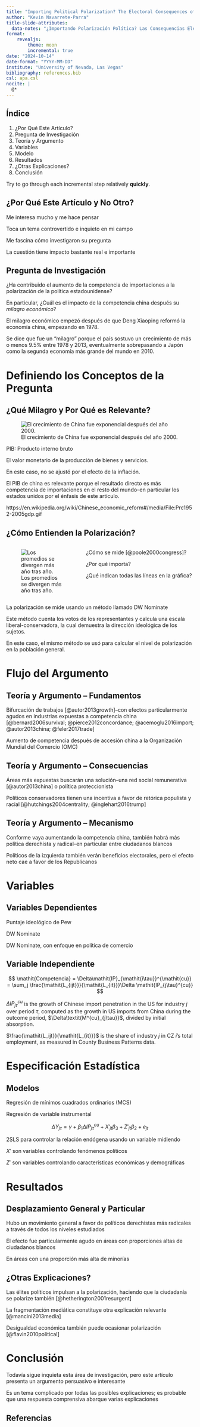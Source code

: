 ```yaml
---
title: "Importing Political Polarization? The Electoral Consequences of Rising Trade Exposure"
author: "Kevin Navarrete-Parra"
title-slide-attributes: 
  data-notes: "¿Importando Polarización Política? Las Consequencias Electorales del Aumento de Competencia de Importaciones"
format: 
    revealjs:
        theme: moon
        incremental: true
date: "2024-10-14"
date-format: "YYYY-MM-DD"
institute: "University of Nevada, Las Vegas"
bibliography: references.bib
csl: apa.csl
nocite: |
  @*
---
```


## Índice

1. ¿Por Qué Este Artículo?
2. Pregunta de Investigación
3. Teoría y Argumento
4. Variables
5. Modelo
6. Resultados
7. ¿Otras Explicaciones?
8. Conclusión

::: {.notes}
Try to go through each incremental step relatively **quickly**.
:::

## ¿Por Qué Este Artículo y No Otro?

::: {.fragment .fade-in-then-semi-out}
Me interesa mucho y me hace pensar
:::
::: {.fragment .fade-in-then-semi-out}
Toca un tema controvertido e inquieto en mi campo
:::
::: {.fragment .fade-in-then-semi-out}
Me fascina cómo investigaron su pregunta
:::
::: {.fragment .fade-in-then-semi-out}
La cuestión tiene impacto bastante real e importante
:::

## Pregunta de Investigación

::: {.fragment .fade-in-then-semi-out}
¿Ha contribuido el aumento de la competencia de importaciones a la polarización de la política estadounidense?
:::

::: {.fragment .fade-in-then-semi-out}
En particular, ¿Cuál es el impacto de la competencia china después su *milagro económico*?
:::

::: {.notes}
El milagro económico empezó después de que Deng Xiaoping reformó la economía china, empezando en 1978. 

Se dice que fue un "milagro" porque el país sostuvo un crecimiento de más o menos 9.5% entre 1978 y 2013, eventualmente sobrepasando a Japón como la segunda economía más grande del mundo en 2010. 
:::

# Definiendo los Conceptos de la Pregunta

## ¿Qué Milagro y Por Qué es Relevante? 

::: {.nonincremental}
![El crecimiento de China fue exponencial después del año 2000.](figures/Prc1952-2005gdp.gif)
:::

::: {.notes}
PIB: Producto interno bruto

El valor monetario de la producción de bienes y servicios.

En este caso, no se ajustó por el efecto de la inflación.

El PIB de china es relevante porque el resultado directo es más competencia de importaciones en el resto del mundo--en particular los estados unidos por el énfasis de este artículo. 

https://en.wikipedia.org/wiki/Chinese_economic_reform#/media/File:Prc1952-2005gdp.gif
:::

## ¿Cómo Entienden la Polarización?

:::: {.columns}

::: {.column width="40%"}

![Los promedios se divergen más año tras año.](figures/nominate-scores.png)

:::

::: {.column width="60%"}

::: {.fragment .fade-in-then-semi-out}
¿Cómo se mide [@poole2000congress]?
:::

::: {.fragment .fade-in-then-semi-out}
¿Por qué importa? 
:::

::: {.fragment .fade-in-then-semi-out}
¿Qué indican todas las líneas en la gráfica? 
:::

:::

::::

::: {.notes}
La polarización se mide usando un método llamado DW Nominate

Este método cuenta los votos de los representantes y calcula una escala liberal-conservadora, la cual demuestra la dirección ideológica de los sujetos. 

En este caso, el mismo método se usó para calcular el nivel de polarización en la población general. 

:::

# Flujo del Argumento

## Teoría y Argumento -- Fundamentos

::: {.fragment .fade-in-then-semi-out}
Bifurcación de trabajos [@autor2013growth]--con efectos particularmente agudos en industrias expuestas a competencia china [@bernard2006survival; @pierce2012concordance; @acemoglu2016import; @autor2013china; @feler2017trade]
:::

::: {.fragment .fade-in-then-semi-out}
Aumento de competencia después de accesión china a la Organización Mundial del Comercio (OMC)
:::

## Teoría y Argumento -- Consecuencias

::: {.fragment .fade-in-then-semi-out}
Áreas más expuestas buscarán una solución--una red social remunerativa [@autor2013china] o política proteccionista
:::

::: {.fragment .fade-in-then-semi-out}
Políticos conservadores tienen una incentiva a favor de retórica populista y racial [@hutchings2004centrality; @inglehart2016trump]
:::

::: {.notes}

:::

## Teoría y Argumento -- Mecanismo 

::: {.fragment .fade-in-then-semi-out}
Conforme vaya aumentando la competencia china, también habrá más política derechista y radical--en particular entre ciudadanos blancos
:::

::: {.fragment .fade-in-then-semi-out}
Políticos de la izquierda también verán beneficios electorales, pero el efecto neto cae a favor de los Republicanos
:::

# Variables

## Variables Dependientes

::: {.fragment .fade-in-then-semi-out}
Puntaje ideológico de Pew
:::

::: {.fragment .fade-in-then-semi-out}
DW Nominate
::: 

::: {.fragment .fade-in-then-semi-out}
DW Nominate, con enfoque en política de comercio
:::

## Variable Independiente

::: {.fragment .fade-in-then-semi-out}
$$
\mathit{Competencia} = \Delta\mathit{IP}_{\mathit{i\tau}}^{\mathit{cu}} = \sum_j \frac{\mathit{L_{ijt}}}{\mathit{L_{it}}}\Delta \mathit{IP_{j\tau}^{cu}}
$$
:::


::: {.notes}
$\Delta \mathit{IP_{j\tau}^{cu}}$ is the growth of Chinese import penetration in the US for industry $j$ over period $\tau$, computed as the growth in US imports from China during the outcome period, $\Delta\textit{M^{cu}_{j\tau}}$, divided by initial absorption. 

$\frac{\mathit{L_ijt}}{\mathit{L_{it}}}$ is the share of industry $j$ in CZ $i$'s total employment, as measured in County Business Patterns data. 
:::

# Especificación Estadística

## Modelos

::: {.fragment .fade-in-then-semi-out}
Regresión de mínimos cuadrados ordinarios (MCS)
:::
::: {.fragment .fade-in-then-semi-out}
Regresión de variable instrumental
:::
::: {.fragment .fade-in-then-semi-out}
$$ 
\Delta \mathit{Y_{j\tau}} = \gamma + \beta_{1} \Delta \mathit{IP_{j\tau}^{cu}} + \mathit{X'_{jt}} \beta_{3} + Z'_{jt} \beta_{2} + e_{jt} 
$$
:::

::: {.notes}
2SLS para controlar la relación endógena usando un variable midiendo

$X'$ son variables controlando fenómenos políticos

$Z'$ son variables controlando características económicas y demográficas
:::


# Resultados

## Desplazamiento General y Particular

::: {.fragment .fade-in-then-semi-out}
Hubo un movimiento general a favor de políticos derechistas más radicales a través de todos los niveles estudiados
:::
::: {.fragment .fade-in-then-semi-out}
El efecto fue particularmente agudo en áreas con proporciones altas de ciudadanos blancos
:::
::: {.fragment .fade-in-then-semi-out}
En áreas con una proporción más alta de minorías
:::

::: {.notes}

:::

## ¿Otras Explicaciones?

::: {.fragment .fade-in-then-semi-out}
Las élites políticos impulsan a la polarización, haciendo que la ciudadanía se polarize también [@hetherington2001resurgent]
:::
::: {.fragment .fade-in-then-semi-out}
La fragmentación mediática constituye otra explicación relevante [@mancini2013media]
:::
::: {.fragment .fade-in-then-semi-out}
Desigualdad económica también puede ocasionar polarización [@flavin2010political]
:::

::: {.notes}

:::

# Conclusión
::: {.fragment .fade-in-then-semi-out}
Todavía sigue inquieta esta área de investigación, pero este artículo presenta un argumento persuasivo e interesante
:::
::: {.fragment .fade-in-then-semi-out}
Es un tema complicado por todas las posibles explicaciones; es probable que una respuesta comprensiva abarque varias explicaciones 
:::

::: {.notes}

:::


## Referencias

::: {#refs}
:::